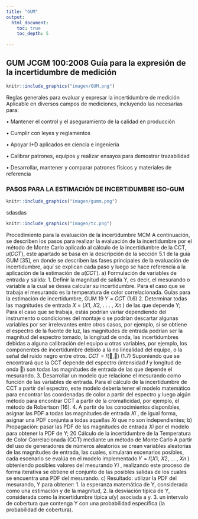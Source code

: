 ```yaml
---
title: "GUM"
output:
  html_document:
    toc: true
    toc_depth: 5
    
---
```




## GUM JCGM 100:2008 Guía para la expresión de la incertidumbre de medición

```r
knitr::include_graphics("imagen/GUM.png")
```


Reglas generales para evaluar y expresar la incertidumbre de medición Aplicable en diversos campos de mediciones, incluyendo las necesarias para:

• Mantener el control y el aseguramiento de la calidad en producción

• Cumplir con leyes y reglamentos

• Apoyar I+D aplicados en ciencia e ingeniería

• Calibrar patrones, equipos y realizar ensayos para demostrar trazabilidad

• Desarrollar, mantener y comparar patrones físicos y materiales de referencia



### PASOS PARA LA  ESTIMACIÓN DE INCERTIDUMBRE ISO-GUM


```r
knitr::include_graphics("imagen/gumm.png")
```

sdasdas

```r
knitr::include_graphics("imagen/tc.png")
```



 Procedimiento para la evaluación de la incertidumbre MCM
A continuación, se describen los pasos para realizar la evaluación de la incertidumbre por
el método de Monte Carlo aplicado al cálculo de la incertidumbre de la CCT, 𝑢(𝐶𝐶𝑇), este
apartado se basa en la descripción de la sección 5.1 de la guía GUM [35], en donde se
describen las fases principales de la evaluación de incertidumbre, aquí se explican cada
paso y luego se hace referencia a la aplicación de la estimación de 𝑢(𝐶𝐶𝑇).
a) Formulación de variables de entrada y salida:
1. Definir la magnitud de salida Y, es decir, el mesurando o variable a la cual se
desea calcular su incertidumbre.
Para el caso que se trabaja el mesurando es la temperatura de color
correlacionada.
Guías para la estimación de incertidumbre, GUM 19
𝑌 = 𝐶𝐶𝑇 (1.6)
2. Determinar todas las magnitudes de entrada 𝑋 = (𝑋1, 𝑋2, . . . , 𝑋𝑛
) de las que
depende Y;
Para el caso que se trabaja, estás podrían variar dependiendo del instrumento o
condiciones del montaje o se podrían descartar algunas variables por ser
irrelevantes entre otros casos, por ejemplo, si se obtiene el espectro de la fuente
de luz, las magnitudes de entrada podrían ser la magnitud del espectro tomado, la
longitud de onda, las incertidumbres debidas a alguna calibración del equipo u otras
variables, por ejemplo, los componentes de incertidumbre debido a la no linealidad
del equipo, o la señal del ruido negro entre otros.
𝐶𝐶𝑇 = 𝑓(,𝐼)
(1.7)
Suponiendo que se encontrará que la CCT depende del espectro (intensidad 𝑰 y
longitud de onda ) son todas las magnitudes de entrada de las que depende el
mesurando.
3. Desarrollar un modelo que relacione el mesurando como función de las
variables de entrada.
Para el cálculo de la incertidumbre de CCT a partir del espectro, este modelo
debería tener el modelo matemático para encontrar las coordenadas de color a
partir del espectro y luego algún método para encontrar CCT a partir de la
cromaticidad, por ejemplo, el método de Robertson [16].
4. A partir de los conocimientos disponibles, asignar las PDF a todas las
magnitudes de entrada 𝑋𝑖
, de igual forma, asignar una PDF conjunta a todas
aquellas 𝑋𝑖 que no son independientes;
b) Propagación: pasar las PDF de las magnitudes de entrada 𝑋𝑖 por el modelo para obtener
la PDF de Y;
20 Cálculo de la incertidumbre de la Temperatura de Color Correlacionada (CCT)
mediante un método de Monte Carlo
A partir del uso de generadores de números aleatorios se crean variables aleatorias
de las magnitudes de entrada, las cuales, simularán escenarios posibles, cada
escenario se evalúa en el modelo implementado 𝑌 = 𝑓(𝑋1, 𝑋2, … , 𝑋𝑛
) obteniendo
posibles valores del mesurando 𝑌𝑖
, realizando este proceso de forma iterativa se
obtiene el conjunto de las posibles salidas de los cuales se encuentra una PDF del
mesurando.
c) Resultado: utilizar la PDF del mesurando, Y para obtener:
1. la esperanza matemática de Y, considerada como una estimación y de la magnitud,
2. la desviación típica de Y, considerada como la incertidumbre típica u(y) asociada a
y.
3. un intervalo de cobertura que contenga Y con una probabilidad específica (la
probabilidad de cobertura).

